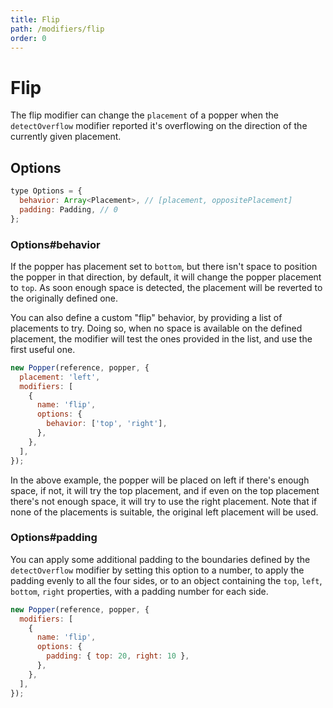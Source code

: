 ```yaml
---
title: Flip
path: /modifiers/flip
order: 0
---
```


# Flip

The flip modifier can change the `placement` of a popper when the
`detectOverflow` modifier reported it's overflowing on the direction of the
currently given placement.

## Options

```js
type Options = {
  behavior: Array<Placement>, // [placement, oppositePlacement]
  padding: Padding, // 0
};
```

### Options#behavior

If the popper has placement set to `bottom`, but there isn't space to position
the popper in that direction, by default, it will change the popper placement to
`top`. As soon enough space is detected, the placement will be reverted to the
originally defined one.

You can also define a custom "flip" behavior, by providing a list of placements
to try. Doing so, when no space is available on the defined placement, the
modifier will test the ones provided in the list, and use the first useful one.

```js
new Popper(reference, popper, {
  placement: 'left',
  modifiers: [
    {
      name: 'flip',
      options: {
        behavior: ['top', 'right'],
      },
    },
  ],
});
```

In the above example, the popper will be placed on left if there's enough space,
if not, it will try the top placement, and if even on the top placement there's
not enough space, it will try to use the right placement. Note that if none of
the placements is suitable, the original left placement will be used.

### Options#padding

You can apply some additional padding to the boundaries defined by the
`detectOverflow` modifier by setting this option to a number, to apply the
padding evenly to all the four sides, or to an object containing the `top`,
`left`, `bottom`, `right` properties, with a padding number for each side.

```js
new Popper(reference, popper, {
  modifiers: [
    {
      name: 'flip',
      options: {
        padding: { top: 20, right: 10 },
      },
    },
  ],
});
```
